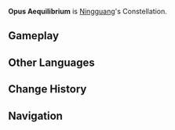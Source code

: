 {{Constellation Overview Infobox
|title     = Opus Aequilibrium
|character = Ningguang
|meaning   = Balancing Creation
}}
'''Opus Aequilibrium''' is [[Ningguang]]'s Constellation.

==Gameplay==
{{Constellation Table|Ningguang}}

==Other Languages==
{{Other Languages
|en      = Opus Aequilibrium
|en_lang = la
|en_tl   = Balancing Creation
|zhs     = 玑衡仪座
|zhs_rm  = Jīhéngyí-zuò
|zht     = 璣衡儀座
|zht_rm  = Jīhéngyí-zuò
|zh_tl   = {{w|Armillary Sphere}} Apparatus Constellation
|ja      = 璣衡儀座
|ja_rm   = Kikougi-za{{Assumed}}
|ja_tl   = Armillary Sphere Apparatus Constellation{{Sino|ja}}<!--remove if rm changes-->
|ko      = {{tt|기형의|璣衡儀}}자리
|ko_rm   = Gihyeong'ui-jari
|ko_tl   = Armillary Sphere Constellation{{Sino|ko|part=1}}
|es      = Opus Aequilibrium
|fr      = Opus Aequilibrium
|ru      = Небесная Сфера
|ru_tl   = Heavenly Sphere
|th      = Opus Aequilibrium
|vi      = {{tt|Cơ Hoành Nghi|璣衡儀}}
|vi_tl   = Armillary Sphere Apparatus{{Sino|vi|part=1}}
|de      = Opus Aequilibrium
|id      = Opus Aequilibrium
|pt      = Opus Aequilibrium
}}

==Change History==
{{Change History|1.0}}

==Navigation==
{{Constellation Navbox}}